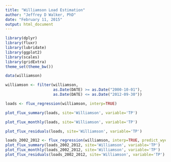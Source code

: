 ```yaml
---
title: "Williamson Load Estimation"
author: "Jeffrey D Walker, PhD"
date: "February 11, 2015"
output: html_document
---
```


```r
library(dplyr)
library(fluxr)
library(lubridate)
library(ggplot2)
library(scales)
library(gridExtra)
theme_set(theme_bw())

data(williamson)

williamson <- filter(williamson, 
                     as.Date(DATE) >= as.Date("2000-10-01"), 
                     as.Date(DATE) <= as.Date("2012-09-30"))
```

```r
loads <- flux_regression(williamson, interp=TRUE)
```


```r
plot_flux_summary(loads, site='Williamson', variable='TP')
```

```r
plot_flux_monthly(loads, site='Williamson', variable='TP')
```

```r
plot_flux_residuals(loads, site='Williamson', variable='TP')
```

```r
loads_2002_2012 <- flux_regression(williamson, interp=TRUE, predict_wyear_range = c(2002, 2012))
plot_flux_summary(loads_2002_2012, site='Williamson', variable='TP')
plot_flux_monthly(loads_2002_2012, site='Williamson', variable='TP')
plot_flux_residuals(loads_2002_2012, site='Williamson', variable='TP')
```
